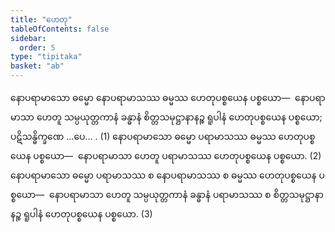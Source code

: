 ```yaml
---
title: "ဟေတု"
tableOfContents: false
sidebar:
  order: 5
type: "tipitaka"
basket: "ab"
---
```



<DynamicBreadcrumb />

<Division number="17">

<Paragraph number="2156">
နောပရာမာသော ဓမ္မော နောပရာမာသဿ ဓမ္မဿ ဟေတုပစ္စယေန ပစ္စယော—  နောပရာမာသာ ဟေတူ သမ္ပယုတ္တကာနံ ခန္ဓာနံ စိတ္တသမုဋ္ဌာနာနဉ္စ ရူပါနံ ဟေတုပစ္စယေန ပစ္စယော; ပဋိသန္ဓိက္ခဏေ …ပေ… . (1)
</Paragraph>

<Paragraph number="2157">
နောပရာမာသော ဓမ္မော ပရာမာသဿ ဓမ္မဿ ဟေတုပစ္စယေန ပစ္စယော—  နောပရာမာသာ ဟေတူ ပရာမာသဿ ဟေတုပစ္စယေန ပစ္စယော. (2)
</Paragraph>

<Paragraph number="2158">
နောပရာမာသော ဓမ္မော ပရာမာသဿ စ နောပရာမာသဿ စ ဓမ္မဿ ဟေတုပစ္စယေန ပစ္စယော—  နောပရာမာသာ ဟေတူ သမ္ပယုတ္တကာနံ ခန္ဓာနံ ပရာမာသဿ စ စိတ္တသမုဋ္ဌာနာနဉ္စ ရူပါနံ ဟေတုပစ္စယေန ပစ္စယော. (3)
</Paragraph>
</Division>